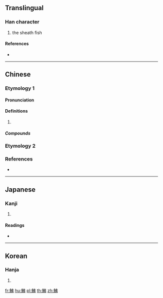 {{character info/new}}
==Translingual==

===Han character===
{{Han char|rn=195|rad=魚|as=06|sn=17|four=|canj=NFKN}}

# the sheath fish

====References====
* {{Han ref|kx=1469.160|dkj=46122|dj=2002.140|hdz=74686.040|uh=9BA7|ud=39847}}

----

==Chinese==

===Etymology 1===
{{zh-forms}}

====Pronunciation====
{{zh-pron
|m=yí
|mc=y
|oc=y
|cat=
}}

====Definitions====
{{zh-hanzi}}

# {{rfdef|zh}}

=====Compounds=====
{{zh-der|鱁鮧}}

===Etymology 2===
{{zh-see|鯷|v}}

===References===
* {{R:twedu|C17229}}

----

==Japanese==

===Kanji===
{{ja-kanji|grade=|rs=魚06}}

# {{defn|lang=ja|sort=魚06}}

====Readings====
* {{ja-readings|on=[[い]] (i), [[てい]] (tei), [[だい]] (dai), [[し]] (shi), [[じ]] (ji)|kun=[[おおなまず]] (oonamazu), [[なまず]] (namazu), [[すけそう]] (sukesou)}}

----

==Korean==

===Hanja===
{{ko-hanja|hangeul=[[제]], [[이]]|eumhun=|rv=je, i|mr=che, i|y=cey, i}}

# {{defn|lang=ko|sort=魚06}}

[[fr:鮧]]
[[hu:鮧]]
[[pl:鮧]]
[[th:鮧]]
[[zh:鮧]]